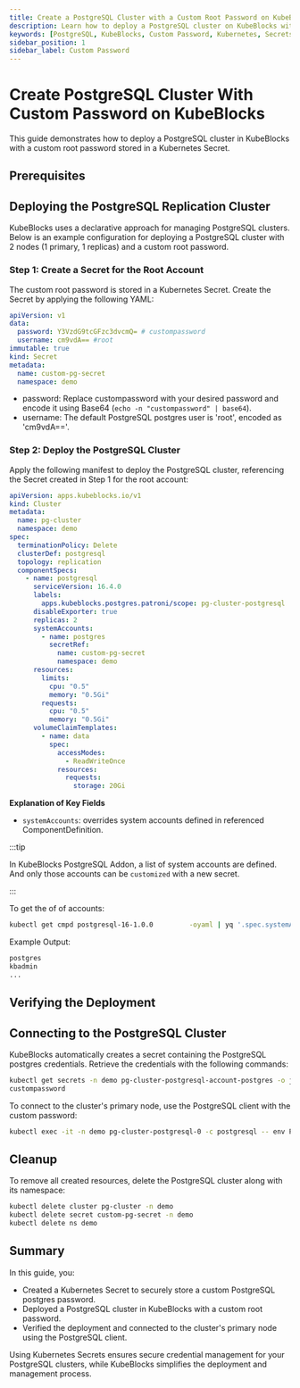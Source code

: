 ```yaml
---
title: Create a PostgreSQL Cluster with a Custom Root Password on KubeBlocks
description: Learn how to deploy a PostgreSQL cluster on KubeBlocks with a custom root password securely configured using Kubernetes Secrets.
keywords: [PostgreSQL, KubeBlocks, Custom Password, Kubernetes, Secrets]
sidebar_position: 1
sidebar_label: Custom Password
---
```


# Create PostgreSQL Cluster With Custom Password on KubeBlocks

This guide demonstrates how to deploy a PostgreSQL cluster in KubeBlocks with a custom root password stored in a Kubernetes Secret.

## Prerequisites


<Prerequisites />

## Deploying the PostgreSQL Replication Cluster

KubeBlocks uses a declarative approach for managing PostgreSQL clusters. Below is an example configuration for deploying a PostgreSQL cluster with 2 nodes (1 primary, 1 replicas) and a custom root password.

### Step 1: Create a Secret for the Root Account

The custom root password is stored in a Kubernetes Secret. Create the Secret by applying the following YAML:

```yaml
apiVersion: v1
data:
  password: Y3VzdG9tcGFzc3dvcmQ= # custompassword
  username: cm9vdA== #root
immutable: true
kind: Secret
metadata:
  name: custom-pg-secret
  namespace: demo
```
- password: Replace custompassword with your desired password and encode it using Base64 (`echo -n "custompassword" | base64`).
- username: The default PostgreSQL postgres user is 'root', encoded as 'cm9vdA=='.


### Step 2: Deploy the PostgreSQL Cluster

Apply the following manifest to deploy the PostgreSQL cluster, referencing the Secret created in Step 1 for the root account:
```yaml
apiVersion: apps.kubeblocks.io/v1
kind: Cluster
metadata:
  name: pg-cluster
  namespace: demo
spec:
  terminationPolicy: Delete
  clusterDef: postgresql
  topology: replication
  componentSpecs:
    - name: postgresql
      serviceVersion: 16.4.0
      labels:
        apps.kubeblocks.postgres.patroni/scope: pg-cluster-postgresql
      disableExporter: true
      replicas: 2
      systemAccounts:
        - name: postgres
          secretRef:
            name: custom-pg-secret
            namespace: demo
      resources:
        limits:
          cpu: "0.5"
          memory: "0.5Gi"
        requests:
          cpu: "0.5"
          memory: "0.5Gi"
      volumeClaimTemplates:
        - name: data
          spec:
            accessModes:
              - ReadWriteOnce
            resources:
              requests:
                storage: 20Gi
```
**Explanation of Key Fields**
- `systemAccounts`: overrides system accounts defined in referenced ComponentDefinition.


:::tip

In KubeBlocks PostgreSQL Addon, a list of system accounts are defined. And only those accounts can be `customized` with a new secret.

:::

To get the of of accounts:
```bash
kubectl get cmpd postgresql-16-1.0.0         -oyaml | yq '.spec.systemAccounts[].name'
```

Example Output:
```bash
postgres
kbadmin
...
```

## Verifying the Deployment


<VerifyPGCluster />

## Connecting to the PostgreSQL Cluster

KubeBlocks automatically creates a secret containing the PostgreSQL postgres credentials. Retrieve the credentials with the following commands:

```bash
kubectl get secrets -n demo pg-cluster-postgresql-account-postgres -o jsonpath='{.data.password}' | base64 -d
custompassword
```

To connect to the cluster's primary node, use the PostgreSQL client with the custom password:
```bash
kubectl exec -it -n demo pg-cluster-postgresql-0 -c postgresql -- env PGUSER=postgres PGPASSWORD=custompassword psql
```


## Cleanup
To remove all created resources, delete the PostgreSQL cluster along with its namespace:

```bash
kubectl delete cluster pg-cluster -n demo
kubectl delete secret custom-pg-secret -n demo
kubectl delete ns demo
```

## Summary
In this guide, you:
- Created a Kubernetes Secret to securely store a custom PostgreSQL postgres password.
- Deployed a PostgreSQL cluster in KubeBlocks with a custom root password.
- Verified the deployment and connected to the cluster's primary node using the PostgreSQL client.

Using Kubernetes Secrets ensures secure credential management for your PostgreSQL clusters, while KubeBlocks simplifies the deployment and management process.